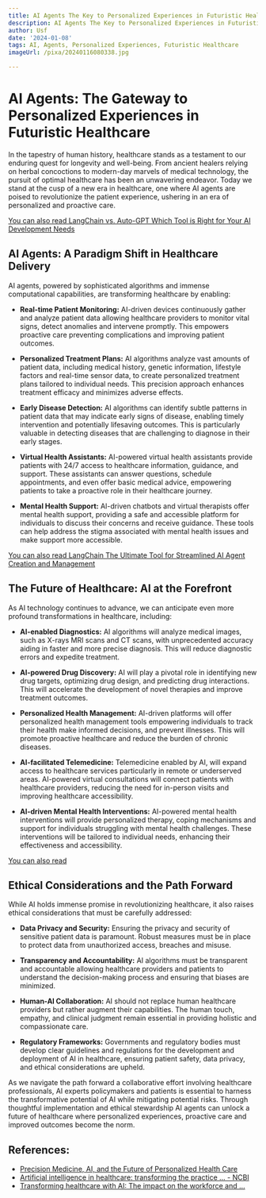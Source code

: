 ```yaml
---
title: AI Agents The Key to Personalized Experiences in Futuristic Healthcare
description: AI Agents The Key to Personalized Experiences in Futuristic Healthcare
author: Usf
date: '2024-01-08'
tags: AI, Agents, Personalized Experiences, Futuristic Healthcare
imageUrl: /pixa/20240116080338.jpg

---
```

# AI Agents: The Gateway to Personalized Experiences in Futuristic  Healthcare

In the tapestry  of human  history, healthcare stands  as a  testament to  our enduring  quest  for longevity and well-being. From ancient healers relying on herbal concoctions to modern-day marvels of  medical technology, the pursuit of optimal  healthcare has been an unwavering  endeavor. Today we  stand at the cusp  of a new era in healthcare, one where AI agents are poised to revolutionize the  patient  experience, ushering in an era of  personalized and proactive care.

[You can also read LangChain vs. Auto-GPT  Which Tool is Right for Your  AI Development Needs](LangChain%20vs.%20Auto-GPT%20Which%20Tool%20is%20Right%20for%20Your%20AI%20Development%20Needs)


## AI Agents: A Paradigm Shift  in Healthcare Delivery

AI  agents,  powered by sophisticated algorithms and immense computational capabilities, are transforming healthcare by  enabling:

- **Real-time Patient Monitoring:** AI-driven devices continuously  gather  and analyze patient data allowing healthcare providers to monitor vital signs, detect anomalies and intervene promptly. This empowers proactive care preventing complications and improving patient outcomes.

- **Personalized Treatment Plans:** AI algorithms analyze vast  amounts of patient data, including medical history, genetic information, lifestyle factors and real-time sensor data, to create personalized treatment plans tailored to  individual needs. This precision approach enhances  treatment efficacy  and minimizes  adverse effects.

- **Early Disease Detection:** AI algorithms can  identify subtle patterns in patient  data that may indicate early signs of disease, enabling timely intervention and potentially  lifesaving outcomes. This is particularly valuable in detecting diseases that are challenging to diagnose in their early stages.

- **Virtual Health Assistants:** AI-powered virtual health assistants provide patients with 24/7 access to healthcare information, guidance, and support. These assistants  can answer questions, schedule appointments, and even offer basic medical advice, empowering  patients to take a proactive role in their healthcare journey.

- **Mental Health Support:** AI-driven chatbots and virtual therapists offer mental health support, providing a  safe  and accessible platform for individuals to discuss  their concerns and  receive guidance. These tools can help address the  stigma associated with mental health issues and make support more accessible.

[You can also read LangChain The  Ultimate Tool for Streamlined AI Agent Creation and Management](LangChain%20The%20Ultimate%20Tool%20for%20Streamlined%20AI%20Agent%20Creation%20and%20Management)


## The Future of Healthcare: AI at the Forefront

As AI technology continues to advance,  we  can anticipate even more profound transformations  in healthcare, including:

- **AI-enabled  Diagnostics:** AI algorithms will analyze medical images, such as X-rays MRI scans and CT scans, with  unprecedented  accuracy aiding in  faster and more precise diagnosis. This will reduce diagnostic errors and expedite treatment.

- **AI-powered Drug Discovery:** AI will play a pivotal role in identifying new drug targets, optimizing drug  design,  and predicting drug interactions. This will accelerate the  development of novel therapies  and improve treatment outcomes.

-  **Personalized Health Management:** AI-driven platforms will offer personalized health management tools empowering individuals to track their health make informed decisions, and prevent illnesses. This  will promote proactive  healthcare and reduce the burden of chronic diseases.

- **AI-facilitated  Telemedicine:** Telemedicine enabled by  AI, will expand access to healthcare services particularly in remote or underserved  areas. AI-powered virtual consultations will connect patients  with healthcare providers, reducing the need for in-person visits and improving healthcare accessibility.

- **AI-driven  Mental Health Interventions:**  AI-powered mental health interventions will provide personalized therapy, coping mechanisms and support for individuals struggling with mental health challenges. These interventions will be tailored to individual needs, enhancing their effectiveness and accessibility.

[You can also read ]()


## Ethical Considerations and the Path  Forward

While AI holds  immense promise in revolutionizing healthcare, it also  raises  ethical considerations that must be carefully addressed:

- **Data Privacy  and Security:** Ensuring the privacy and security of sensitive patient data is paramount. Robust  measures must be in place to  protect data from unauthorized access, breaches and misuse.

- **Transparency and Accountability:** AI algorithms must be transparent  and accountable allowing healthcare providers and patients to understand the decision-making process and ensuring that biases are minimized.

- **Human-AI Collaboration:** AI should not  replace human healthcare providers but rather augment their capabilities. The  human touch, empathy, and clinical judgment remain essential in providing holistic and compassionate care.

- **Regulatory Frameworks:** Governments and regulatory bodies  must develop clear guidelines and regulations for the development and  deployment of AI in  healthcare, ensuring patient safety, data privacy, and ethical considerations are upheld.

As we navigate the path forward a collaborative effort involving healthcare professionals, AI experts policymakers and patients is essential to harness the transformative potential of AI while mitigating potential risks. Through thoughtful implementation and ethical stewardship AI agents can unlock a future of healthcare where personalized experiences, proactive care and improved outcomes become the norm.

## References:
- [Precision Medicine, AI, and the Future of Personalized Health Care](https://www.ncbi.nlm.nih.gov/pmc/articles/PMC7877825/)
- [Artificial intelligence in healthcare: transforming the practice ... - NCBI](https://www.ncbi.nlm.nih.gov/pmc/articles/PMC8285156/)
- [Transforming healthcare with AI: The impact on the workforce and ...](https://www.mckinsey.com/industries/healthcare/our-insights/transforming-healthcare-with-ai)
